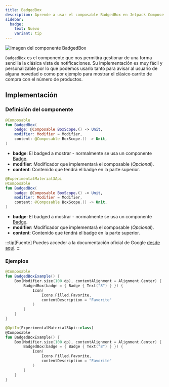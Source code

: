 ```yaml
---
title: BadgedBox
description: Aprende a usar el composable BadgedBox en Jetpack Compose.
sidebar:
  badge:
    text: Nuevo
    variant: tip
---
```



![Imagen del componente BadgedBox](../../../assets/badgedbox/badgedbox-header.webp)

`BadgedBox` es el componente que nos permitirá gestionar de una forma sencilla la clásica vista de notificaciones. Su implementación es muy fácil y personalizable por lo que podemos usarlo tanto para avisar al usuario de alguna novedad o como por ejemplo para mostrar el clásico carrito de compra con el número de productos.

## Implementación

### Definición del componente

<Tabs>
<TabItem label="Material">

```kotlin frame="terminal"
@Composable
fun BadgedBox(
    badge: @Composable BoxScope.() -> Unit,
    modifier: Modifier = Modifier,
    content: @Composable BoxScope.() -> Unit,
)
```

- **badge**: El badged a mostrar - normalmente se usa un componente [Badge](/badges/badge/).
- **modifier**: Modificador que implementará el composable (_Opcional_).
- **content**: Contenido que tendrá el badge en la parte superior.

</TabItem>

<TabItem label="Material 3">

```kotlin frame="terminal"
@ExperimentalMaterial3Api
@Composable
fun BadgedBox(
    badge: @Composable BoxScope.() -> Unit,
    modifier: Modifier = Modifier,
    content: @Composable BoxScope.() -> Unit,
)
```

- **badge**: El badged a mostrar - normalmente se usa un componente [Badge](/badges/badge/).
- **modifier**: Modificador que implementará el composable (_Opcional_).
- **content**: Contenido que tendrá el badge en la parte superior.

</TabItem>
</Tabs>


:::tip[Fuente]
Puedes acceder a la documentación oficial de Google
[desde aquí](https://developer.android.com/reference/kotlin/androidx/compose/runtime/package-summary).
:::

### Ejemplos

<Tabs>
<TabItem label="Material">

```kotlin frame="terminal"
@Composable
fun BadgedBoxExample() {
    Box(Modifier.size(100.dp), contentAlignment = Alignment.Center) {
        BadgedBox(badge = { Badge { Text("8") } }) {
            Icon(
                Icons.Filled.Favorite,
                contentDescription = "Favorite"
            )
        }
    }
}
```

</TabItem>
<TabItem label="Material 3">

```kotlin frame="terminal"
@OptIn(ExperimentalMaterial3Api::class)
@Composable
fun BadgedBoxExample() {
    Box(Modifier.size(100.dp), contentAlignment = Alignment.Center) {
        BadgedBox(badge = { Badge { Text("8") } }) {
            Icon(
                Icons.Filled.Favorite,
                contentDescription = "Favorite"
            )
        }
    }
}
```

</TabItem>
</Tabs>